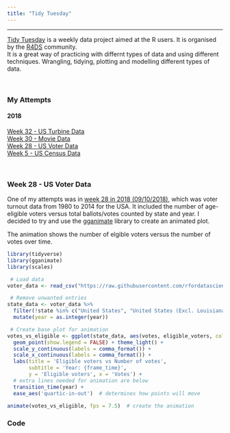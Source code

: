 ```yaml
---
title: "Tidy Tuesday"
---
```


***

<a href="https://github.com/rfordatascience/tidytuesday" target="_blank">Tidy Tuesday</a> is a weekly data project aimed at the R users. It is organised by the <a href="https://twitter.com/R4DScommunity" target="_blank">R4DS</a> community.  
It is a great way of practicing with differnt types of data and using different techniques. Wrangling, tidying, plotting and modelling different types of data.  

<br>  

### My Attempts
#### 2018
[Week 32 - US Turbine Data](tidytuesday/week32.html)  
[Week 30 - Movie Data](tidytuesday/week30.html)  
[Week 28 - US Voter Data](tidytuesday/week28.html)  
[Week 5 - US Census Data](tidytuesday/week5.html)

<br>  

### Week 28 - US Voter Data  

One of my attempts was in
<a href="https://github.com/rfordatascience/tidytuesday/tree/master/data/2018/2018-10-09" target="_blank">week 28 in 2018 (09/10/2018)</a>,
which was voter turnout data from 1980 to 2014 for the USA. It included the number of age-eligible voters versus total ballots/votes counted by state and year. I decided to try and use the
<a href="https://github.com/thomasp85/gganimate" target="_blank">gganimate</a>
library to create an animated plot.  

The animation shows the number of elgible voters versus the number of votes over time.  

```r
library(tidyverse)
library(gganimate)
library(scales)

 # Load data
voter_data <- read_csv("https://raw.githubusercontent.com/rfordatascience/tidytuesday/master/data/2018/2018-10-09/voter_turnout.csv")

 # Remove unwanted entries
state_data <- voter_data %>% 
  filter(!state %in% c("United States", "United States (Excl. Louisiana)")) %>% 
  mutate(year = as.integer(year))

 # Create base plot for animation
votes_vs_eligible <- ggplot(state_data, aes(votes, eligible_voters, colour = state)) +
  geom_point(show.legend = FALSE) + theme_light() +
  scale_y_continuous(labels = comma_format()) +
  scale_x_continuous(labels = comma_format()) +
  labs(title = 'Eligible voters vs Number of votes', 
       subtitle = 'Year: {frame_time}',
       y = 'Eligible voters', x = 'Votes') +
  # extra lines needed for animation are below
  transition_time(year) +
  ease_aes('quartic-in-out')  # determines how points will move

animate(votes_vs_eligible, fps = 7.5)  # create the animation
```



### Code
```r
```
